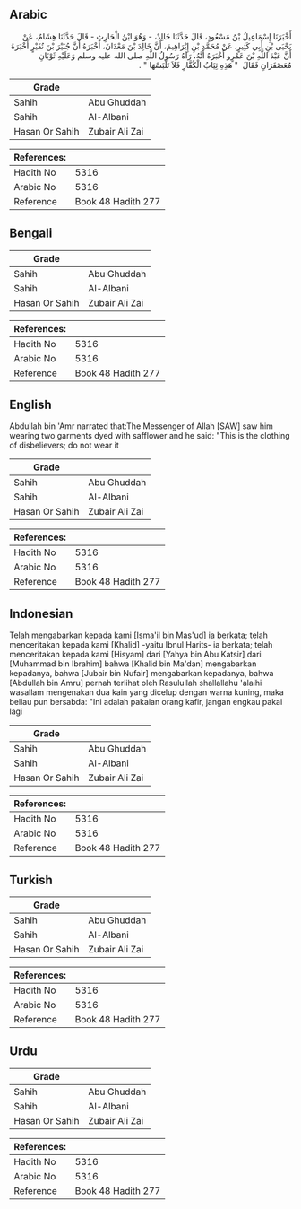 ## Arabic


<div dir="rtl" lang="ar" style={{fontSize:'larger',backgroundColor:'#f8f9fa',padding:20}}>
أَخْبَرَنَا إِسْمَاعِيلُ بْنُ مَسْعُودٍ، قَالَ حَدَّثَنَا خَالِدٌ، - وَهُوَ ابْنُ الْحَارِثِ - قَالَ حَدَّثَنَا هِشَامٌ، عَنْ يَحْيَى بْنِ أَبِي كَثِيرٍ، عَنْ مُحَمَّدِ بْنِ إِبْرَاهِيمَ، أَنَّ خَالِدَ بْنَ مَعْدَانَ، أَخْبَرَهُ أَنَّ جُبَيْرَ بْنَ نُفَيْرٍ أَخْبَرَهُ أَنَّ عَبْدَ اللَّهِ بْنَ عَمْرٍو أَخْبَرَهُ أَنَّهُ، رَآهُ رَسُولُ اللَّهِ صلى الله عليه وسلم وَعَلَيْهِ ثَوْبَانِ مُعَصْفَرَانِ فَقَالَ ‏ "‏ هَذِهِ ثِيَابُ الْكُفَّارِ فَلاَ تَلْبَسْهَا ‏"‏ ‏.‏
</div>
<div style={{backgroundColor:'#f8f9fa',padding:20, marginBottom: 10}}><table> <thead> <tr> <th>Grade</th> <th></th> </tr> </thead> <tbody> <tr><td>Sahih</td><td>Abu Ghuddah</td></tr><tr><td>Sahih</td><td>Al-Albani</td></tr><tr><td>Hasan Or Sahih</td><td>Zubair Ali Zai</td></tr></tbody></table><table> <thead> <tr> <th>References:</th> <th></th> </tr> </thead> <tbody><tr><td>Hadith No</td><td>5316</td></tr><tr><td>Arabic No</td><td>5316</td></tr><tr><td>Reference</td><td>Book 48 Hadith 277</td></tr></tbody></table></div>

## Bengali


<div dir="ltr" lang="bn" style={{fontSize:'larger',backgroundColor:'#f8f9fa',padding:20}}>

</div>
<div style={{backgroundColor:'#f8f9fa',padding:20, marginBottom: 10}}><table> <thead> <tr> <th>Grade</th> <th></th> </tr> </thead> <tbody> <tr><td>Sahih</td><td>Abu Ghuddah</td></tr><tr><td>Sahih</td><td>Al-Albani</td></tr><tr><td>Hasan Or Sahih</td><td>Zubair Ali Zai</td></tr></tbody></table><table> <thead> <tr> <th>References:</th> <th></th> </tr> </thead> <tbody><tr><td>Hadith No</td><td>5316</td></tr><tr><td>Arabic No</td><td>5316</td></tr><tr><td>Reference</td><td>Book 48 Hadith 277</td></tr></tbody></table></div>

## English


<div dir="ltr" lang="en" style={{fontSize:'larger',backgroundColor:'#f8f9fa',padding:20}}>
Abdullah bin 'Amr narrated that:The Messenger of Allah [SAW] saw him wearing two garments dyed with safflower and he said: "This is the clothing of disbelievers; do not wear it
</div>
<div style={{backgroundColor:'#f8f9fa',padding:20, marginBottom: 10}}><table> <thead> <tr> <th>Grade</th> <th></th> </tr> </thead> <tbody> <tr><td>Sahih</td><td>Abu Ghuddah</td></tr><tr><td>Sahih</td><td>Al-Albani</td></tr><tr><td>Hasan Or Sahih</td><td>Zubair Ali Zai</td></tr></tbody></table><table> <thead> <tr> <th>References:</th> <th></th> </tr> </thead> <tbody><tr><td>Hadith No</td><td>5316</td></tr><tr><td>Arabic No</td><td>5316</td></tr><tr><td>Reference</td><td>Book 48 Hadith 277</td></tr></tbody></table></div>

## Indonesian


<div dir="ltr" lang="id" style={{fontSize:'larger',backgroundColor:'#f8f9fa',padding:20}}>
Telah mengabarkan kepada kami [Isma'il bin Mas'ud] ia berkata; telah menceritakan kepada kami [Khalid] -yaitu Ibnul Harits- ia berkata; telah menceritakan kepada kami [Hisyam] dari [Yahya bin Abu Katsir] dari [Muhammad bin Ibrahim] bahwa [Khalid bin Ma'dan] mengabarkan kepadanya, bahwa [Jubair bin Nufair] mengabarkan kepadanya, bahwa [Abdullah bin Amru] pernah terlihat oleh Rasulullah shallallahu 'alaihi wasallam mengenakan dua kain yang dicelup dengan warna kuning, maka beliau pun bersabda: "Ini adalah pakaian orang kafir, jangan engkau pakai lagi
</div>
<div style={{backgroundColor:'#f8f9fa',padding:20, marginBottom: 10}}><table> <thead> <tr> <th>Grade</th> <th></th> </tr> </thead> <tbody> <tr><td>Sahih</td><td>Abu Ghuddah</td></tr><tr><td>Sahih</td><td>Al-Albani</td></tr><tr><td>Hasan Or Sahih</td><td>Zubair Ali Zai</td></tr></tbody></table><table> <thead> <tr> <th>References:</th> <th></th> </tr> </thead> <tbody><tr><td>Hadith No</td><td>5316</td></tr><tr><td>Arabic No</td><td>5316</td></tr><tr><td>Reference</td><td>Book 48 Hadith 277</td></tr></tbody></table></div>

## Turkish


<div dir="ltr" lang="tr" style={{fontSize:'larger',backgroundColor:'#f8f9fa',padding:20}}>

</div>
<div style={{backgroundColor:'#f8f9fa',padding:20, marginBottom: 10}}><table> <thead> <tr> <th>Grade</th> <th></th> </tr> </thead> <tbody> <tr><td>Sahih</td><td>Abu Ghuddah</td></tr><tr><td>Sahih</td><td>Al-Albani</td></tr><tr><td>Hasan Or Sahih</td><td>Zubair Ali Zai</td></tr></tbody></table><table> <thead> <tr> <th>References:</th> <th></th> </tr> </thead> <tbody><tr><td>Hadith No</td><td>5316</td></tr><tr><td>Arabic No</td><td>5316</td></tr><tr><td>Reference</td><td>Book 48 Hadith 277</td></tr></tbody></table></div>

## Urdu


<div dir="rtl" lang="ur" style={{fontSize:'larger',backgroundColor:'#f8f9fa',padding:20}}>

</div>
<div style={{backgroundColor:'#f8f9fa',padding:20, marginBottom: 10}}><table> <thead> <tr> <th>Grade</th> <th></th> </tr> </thead> <tbody> <tr><td>Sahih</td><td>Abu Ghuddah</td></tr><tr><td>Sahih</td><td>Al-Albani</td></tr><tr><td>Hasan Or Sahih</td><td>Zubair Ali Zai</td></tr></tbody></table><table> <thead> <tr> <th>References:</th> <th></th> </tr> </thead> <tbody><tr><td>Hadith No</td><td>5316</td></tr><tr><td>Arabic No</td><td>5316</td></tr><tr><td>Reference</td><td>Book 48 Hadith 277</td></tr></tbody></table></div>